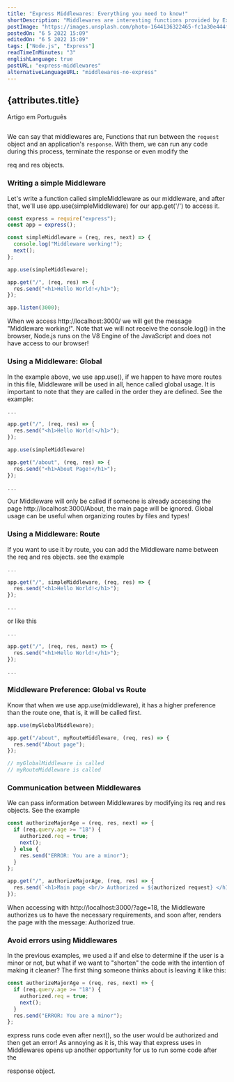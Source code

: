 ```yaml
---
title: "Express Middlewares: Everything you need to know!"
shortDescription: "Middlewares are interesting functions provided by Express. This post introduce you to them and show some situations where we use them"
postImage: "https://images.unsplash.com/photo-1644136322465-fc1a30e444ff?ixlib=rb-4.0.3&ixid=MnwxMjA3fDB8MHxwaG90by1wYWdlfHx8fGVufDB8fHx8&auto=format&fit=crop&w=1968&q=80"
postedOn: "6 5 2022 15:09"
editedOn: "6 5 2022 15:09"
tags: ["Node.js", "Express"]
readTimeInMinutes: "3"
englishLanguage: true
postURL: "express-middlewares"
alternativeLanguageURL: "middlewares-no-express"
---
```




## {attributes.title}

<Link to={`/blog/${attributes.alternativeLanguageURL}`}>
  <div>Artigo em Português</div>
</Link>

<img
  src={attributes.postImage}
  alt=""
  title="Photo by Vincent Lin on Unsplash"
  className="MainImage"
/>

We can say that middlewares are, <Highlight>Functions that run between the `request` object
and an application's `response`</Highlight>. With them, we can run any
code during this process, terminate the <CodeFragment>response</CodeFragment> or even modify the

<CodeFragment>req</CodeFragment> and <CodeFragment>res</CodeFragment> objects.

### Writing a simple Middleware

Let's write a function called <CodeFragment>simpleMiddleware</CodeFragment> as our middleware,
and after that, we'll use <CodeFragment>app.use(simpleMiddleware)</CodeFragment> for our <CodeFragment>app.get('/')</CodeFragment> to access it.

```js
const express = require("express");
const app = express();

const simpleMiddleware = (req, res, next) => {
  console.log("Middleware working!");
  next();
};

app.use(simpleMiddleware);

app.get("/", (req, res) => {
  res.send("<h1>Hello World!</h1>");
});

app.listen(3000);
```

When we access <CodeFragment>http://localhost:3000/</CodeFragment> we will get the message <CodeFragment>"Middleware working!"</CodeFragment>.
Note that we will not receive the <CodeFragment>console.log()</CodeFragment> in the browser, Node.js runs on the <Highlight>V8 Engine</Highlight> of the
JavaScript and does not have access to our browser!

### Using a Middleware: Global

In the example above, we use <CodeFragment>app.use()</CodeFragment>, if we happen to have more routes in this file, Middleware
will be used in all, hence called global usage. It is important to note that they are called in the order they are defined.
See the example:

```js
...

app.get("/", (req, res) => {
  res.send("<h1>Hello World!</h1>");
});

app.use(simpleMiddleware)

app.get("/about", (req, res) => {
  res.send("<h1>About Page!</h1>");
});

...

```

Our Middleware will only be called if someone is already accessing the page <CodeFragment>http://localhost:3000/About</CodeFragment>, the main
page will be ignored. Global usage can be useful when organizing routes by files and types!

### Using a Middleware: Route

If you want to use it by route, you can add the Middleware name between the <CodeFragment>req</CodeFragment> and <CodeFragment>res</CodeFragment> objects.
see the example

```js
...

app.get("/", simpleMiddleware, (req, res) => {
  res.send("<h1>Hello World!</h1>");
});

...
```

or like this

```js
...

app.get("/", (req, res, next) => {
  res.send("<h1>Hello World!</h1>");
});

...
```

### Middleware Preference: Global vs Route

Know that when we use <CodeFragment>app.use(middleware)</CodeFragment>, it has a higher preference than the route one, that is, it will be called first.

```js
app.use(myGlobalMiddleware);

app.get("/about", myRouteMiddleware, (req, res) => {
  res.send("About page");
});

// myGlobalMiddleware is called
// myRouteMiddleware is called
```

### Communication between Middlewares

We can pass information between Middlewares by modifying its <CodeFragment>req</CodeFragment> and <CodeFragment>res</CodeFragment> objects.
See the example

```js
const authorizeMajorAge = (req, res, next) => {
  if (req.query.age >= "18") {
    authorized.req = true;
    next();
  } else {
    res.send("ERROR: You are a minor");
  }
};

app.get("/", authorizeMajorAge, (req, res) => {
  res.send(`<h1>Main page <br/> Authorized = ${authorized request} </h1>`);
});
```

When accessing with <CodeFragment>http://localhost:3000/?age=18</CodeFragment>, the Middleware authorizes us to have the necessary requirements, and soon after, renders
the page with the message: Authorized <CodeFragment>true</CodeFragment>.

<PostImage image={messageEN} description="" />

### Avoid errors using Middlewares

In the previous examples, we used a <CodeFragment>if</CodeFragment> and <CodeFragment>else</CodeFragment> to determine if the user is a minor or not,
but what if we want to "shorten" the code with the intention of making it cleaner? The first thing someone thinks about is leaving it like this:

```js
const authorizeMajorAge = (req, res, next) => {
  if (req.query.age >= "18") {
    authorized.req = true;
    next();
  }
  res.send("ERROR: You are a minor");
};
```

express runs code even after <CodeFragment>next()</CodeFragment>, so the user would be authorized and then get an error!
As annoying as it is, this way that express uses in Middlewares opens up another opportunity for us to run some code after the

<CodeFragment>response</CodeFragment> object.
